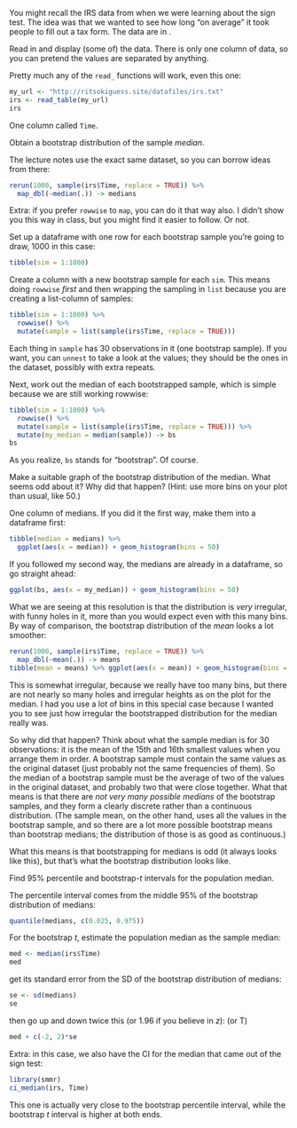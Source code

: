 \question You might recall the IRS data from when we were learning about the sign test. The idea was that we wanted to see how long "on average" it took people to fill out a tax form. The data are in \url{http://ritsokiguess.site/datafiles/irs.txt}.

\bP

\p Read in and display (some of) the data. There is only one column of data, so you can pretend the values are separated by anything.

\bS

Pretty much any of the `read_` functions will work, even this one:

```r
my_url <- "http://ritsokiguess.site/datafiles/irs.txt"
irs <- read_table(my_url)
irs
```

One column called `Time`.

\eS

\p Obtain a bootstrap distribution of the sample *median*.

\bS

The lecture notes use the exact same dataset, so you can borrow ideas from there:

```r
rerun(1000, sample(irs$Time, replace = TRUE)) %>% 
  map_dbl(~median(.)) -> medians
```

Extra: if you prefer `rowwise` to `map`, you can do it that way also. I didn't show you this way in class, but you might find it easier to follow. Or not.

Set up a dataframe with one row for each bootstrap sample you're going to draw, 1000 in this case:

```r
tibble(sim = 1:1000)
```

Create a column with a new bootstrap sample for each `sim`. This means doing `rowwise` *first* and then wrapping the sampling in `list` because you are creating a list-column of samples:

```r
tibble(sim = 1:1000) %>% 
  rowwise() %>% 
  mutate(sample = list(sample(irs$Time, replace = TRUE)))
```

Each thing in `sample` has 30 observations in it (one bootstrap sample). If you want, you can `unnest` to take a look at the values; they should be the ones in the dataset, possibly with extra repeats.

Next, work out the median of each bootstrapped sample, which is simple because we are still working rowwise:

```r
tibble(sim = 1:1000) %>% 
  rowwise() %>% 
  mutate(sample = list(sample(irs$Time, replace = TRUE))) %>% 
  mutate(my_median = median(sample)) -> bs
bs
```

As you realize, `bs` stands for "bootstrap". Of course.

\eS

\p Make a suitable graph of the bootstrap distribution of the median. What seems odd about it? Why did that happen? (Hint: use more bins on your plot than usual, like 50.)

\bS

One column of medians. If you did it the first way, make them into a dataframe first:

```r
tibble(median = medians) %>% 
  ggplot(aes(x = median)) + geom_histogram(bins = 50) 
```

If you followed my second way, the medians are already in a dataframe, so go straight ahead:

```r
ggplot(bs, aes(x = my_median)) + geom_histogram(bins = 50)
```

What we are seeing at this resolution is that the distribution is *very* irregular, with funny holes in it, more than you would expect even with this many bins. By way of comparison, the bootstrap distribution of the *mean* looks a lot smoother:

```r
rerun(1000, sample(irs$Time, replace = TRUE)) %>% 
  map_dbl(~mean(.)) -> means
tibble(mean = means) %>% ggplot(aes(x = mean)) + geom_histogram(bins = 50)
```
This is somewhat irregular, because we really have too many bins, but there are not nearly so many holes and irregular heights as on the plot for the median. I had you use a lot of bins in this special case because I wanted you to see just how irregular the bootstrapped distribution for the median really was.

So why did that happen? Think about what the sample median is for 30 observations: it is the mean of the 15th and 16th smallest values when you arrange them in order. A bootstrap sample must contain the same values as the original dataset (just probably not the same frequencies of them). So the median of a bootstrap sample must be the average of two of the values in the original dataset, and probably two that were close together. What that means is that there are *not very many possible medians* of the bootstrap samples, and they form a clearly discrete rather than a continuous distribution. (The sample mean, on the other hand, uses all the values in the bootstrap sample, and so there are a lot more possible bootstrap means than bootstrap medians; the distribution of those is as good as continuous.)

What this means is that bootstrapping for medians is odd (it always looks like this), but that's what the bootstrap distribution looks like.

\eS

\p Find 95% percentile and bootstrap-$t$ intervals for the population median.

\bS

The percentile interval comes from the middle 95% of the bootstrap distribution of medians:

```r
quantile(medians, c(0.025, 0.975))
```

For the bootstrap $t$, estimate the population median as the sample median:

```r
med <- median(irs$Time)
med
```

get its standard error from the SD of the bootstrap distribution of medians:

```r
se <- sd(medians)
se
```

then go up and down twice this (or 1.96 if you believe in $z$): (or T)

```r
med + c(-2, 2)*se
```

Extra: in this case, we also have the CI for the median that came out of the sign test:

```r
library(smmr)
ci_median(irs, Time)
```

This one is actually very close to the bootstrap percentile interval, while the bootstrap $t$ interval is higher at both ends.

\eS

\bS



\eS

\eP
